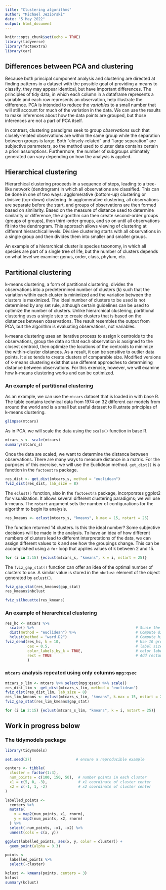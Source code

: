 ```yaml
---
title: "Clustering algorithms"
author: "Michael Jeziorski"
date: "5 May 2022"
output: html_document
---
```


```r
knitr::opts_chunk$set(echo = TRUE)
library(tidyverse)
library(factoextra)
library(car)
```

## Differences between PCA and clustering

Because both principal component analysis and clustering are directed at finding patterns in a dataset with the possible goal of providing a means to classify, they may appear identical, but have important differences.  The principles of tidy data, in which each column in a dataframe represents a variable and each row represents an observation, help illustrate the difference.  PCA is intended to reduce the *variables* to a small number that will still account for much of the variation in the data.  We can use the results to make inferences about how the data points are grouped, but those inferences are not a part of PCA itself.  

In contrast, clustering paradigms seek to group *observations* such that closely-related observations are within the same group while the separation between groups is large.  Both "closely-related" and "large separation" are subjective parameters, so the method used to cluster data contains certain a priori assumptions.  Furthermore, the number of subgroups ultimately generated can vary depending on how the analysis is applied.  

## Hierarchical clustering

Hierarchical clustering proceeds in a sequence of steps, leading to a tree-like network (dendrogram) in which all observations are classified.  This can be done in one of two ways:  agglomerative (bottom-up) clustering or divisive (top-down) clustering.  In agglomerative clustering, all observations are separate before the start, and groups of observations are then formed based on similarity.  Based on the measure of distance used to determine similarity or difference, the algorithm can then create second-order groups (groups of groups), then third-order groups, and so on until all observations fit into the dendrogram.  This approach allows viewing of clustering at different hierarchical levels.  Divisive clustering starts with all observations in a single group and then divides them into smaller and smaller groups.  

An example of a hierarchical cluster is species taxonomy, in which all species are part of a single tree of life, but the number of clusters depends on what level we examine: genus, order, class, phylum, etc.  

## Partitional clustering

k-means clustering, a form of partitional clustering, divides the observations into a predetermined number of clusters (k) such that the variation within each cluster is minimized and the variation between the clusters is maximized.  The ideal number of clusters to be used is not determined by any set rule, although certain guidelines can be used to optimize the number of clusters.  Unlike hierarchical clustering, partitional clustering uses a single step to create clusters that is based on the distances between observations.  The result resembles the output from PCA, but the algorithm is evaluating observations, not variables.  

k-means clustering uses an iterative process to assign k centroids to the observations, group the data so that each observation is assigned to the closest centroid, then optimize the locations of the centroids to minimize the within-cluster distances.  As a result, it can be sensitive to outlier data points.  It also tends to create clusters of comparable size.  Modified versions of k-means clustering exist that use different approaches to determining distance between observations.  For this exercise, however, we will examine how k-means clustering works and can be optimized.  

### An example of partitional clustering

As an example, we can use the `mtcars` dataset that is loaded in with base R.  The table contains technical data from 1974 on 32 different car models from around the world and is a small but useful dataset to illustrate principles of k-means clustering.  

```r
glimpse(mtcars)
```

As in PCA, we will scale the data using the `scale()` function in base R.  

```r
mtcars_s <- scale(mtcars)
summary(mtcars_s)
```

Once the data are scaled, we want to determine the distance between observations.  There are many ways to measure distance in a matrix.  For the purposes of this exercise, we will use the Euclidean method.  `get_dist()` is a function in the `factoextra` package.  

```r
res_dist <- get_dist(mtcars_s, method = "euclidean")
fviz_dist(res_dist, lab_size = 8)
```

The `eclust()` function, also in the `factoextra` package, incorporates ggplot2 for visualization.  It allows several different clustering paradigms; we will use k-means.  The `nstart` argument sets the number of configurations for the algorithm to begin its analysis.  

```r
res_kmeans <- eclust(mtcars_s, "kmeans", k.max = 15, nstart = 25)
```

The function returned 14 clusters.  Is this the ideal number?  Some subjective decisions will be made in the analysis.  To have an idea of how different numbers of clusters lead to different interpretations of the data, we can assign different values to k and see how the groupings change.  This can be accomplished using a `for` loop that applies values of k between 2 and 15.  

```r
for (i in 2:15) {eclust(mtcars_s, "kmeans", k = i, nstart = 25)}
```

The `fviz_gap_stat()` function can offer an idea of the optimal number of clusters to use.  A similar value is stored in the `nbclust` element of the object generated by `eclust()`.

```r
fviz_gap_stat(res_kmeans$gap_stat)
res_kmeans$nbclust
```

```r
fviz_silhouette(res_kmeans)
```

### An example of hierarchical clustering

```r
res_hc <- mtcars %>%
  scale() %>%                                              # Scale the data
  dist(method = "euclidean") %>%                           # Compute dissimilarity matrix
  hclust(method = "ward.D2")                               # Compute hierarchical clustering
fviz_dend(res_hc, k = 10,                                  # Use 10 groups
          cex = 0.5,                                       # label size
          color_labels_by_k = TRUE,                        # color labels by groups
          rect = TRUE                                      # Add rectangles around groups
          )
```
### `mtcars` analysis repeated using only columns `mpg:qsec`

```r
mtcars_s_lim <- mtcars %>% select(mpg:qsec) %>% scale()
res_dist_lim <- get_dist(mtcars_s_lim, method = "euclidean")
fviz_dist(res_dist_lim, lab_size = 8)
res_lim_kmeans <- eclust(mtcars_s_lim, "kmeans", k.max = 15, nstart = 25)
fviz_gap_stat(res_lim_kmeans$gap_stat)
```

```r
for (i in 2:15) {eclust(mtcars_s_lim, "kmeans", k = i, nstart = 25)}
```

## Work in progress below

### The tidymodels package

```r
library(tidymodels)

set.seed(27)                    # ensure a reproducible example

centers <- tibble(
  cluster = factor(1:3), 
  num_points = c(100, 150, 50),  # number points in each cluster
  x1 = c(5, 0, -3),              # x1 coordinate of cluster center
  x2 = c(-1, 1, -2)              # x2 coordinate of cluster center
)

labelled_points <- 
  centers %>%
  mutate(
    x = map2(num_points, x1, rnorm),
    y = map2(num_points, x2, rnorm)
  ) %>% 
  select(-num_points, -x1, -x2) %>% 
  unnest(cols = c(x, y))

ggplot(labelled_points, aes(x, y, color = cluster)) +
  geom_point(alpha = 0.3)
```




```r
points <- 
  labelled_points %>% 
  select(-cluster)

kclust <- kmeans(points, centers = 3)
kclust
summary(kclust)
```

